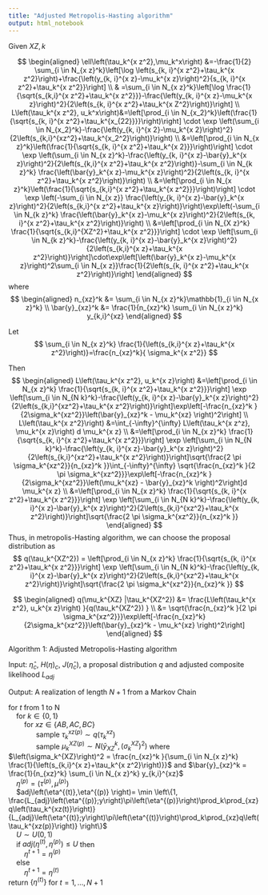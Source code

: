 ```yaml
---
title: "Adjusted Metropolis-Hasting algorithm"
output: html_notebook
---
```


Given $XZ, k$

$$
\begin{aligned}
\ell\left(\tau_k^{x z^2},\mu_k^x\right) &=-\frac{1}{2} \sum_{i \in N_{x z}^k}\left[\log \left(s_{k, i}^{x z^2}+\tau_k^{x z^2}\right)+\frac{\left(y_{k, i}^{x z}-\mu_k^{x z}\right)^2}{s_{k, i}^{x z^2}+\tau_k^{x z^2}}\right] \\
& =\sum_{i \in N_{x z}^k}\left[\log \frac{1}{\sqrt{s_{k,i}^{x z^2}+\tau_k^{x z^2}}}-\frac{\left(y_{k, i}^{x z}-\mu_k^{x z}\right)^2}{2\left(s_{k, i}^{x z^2}+\tau_k^{x Z^2}\right)}\right] \\
L\left(\tau_k^{x z^2}, u_k^x\right)&=\left[\prod_{i \in N_{x_2}^k}\left(\frac{1}{\sqrt{s_{k, i}^{x z^2}+\tau_k^{x_{22}}}}\right)\right] \cdot \exp \left(\sum_{i \in N_{x_2}^k}-\frac{\left(y_{k, i}^{x 2}-\mu_k^{x 2}\right)^2}{2\left(s_{k,i}^{xz^2}+\tau_k^{x_2^2}\right)}\right) \\
&=\left[\prod_{i \in N_{x z}^k}\left(\frac{1}{\sqrt{s_{k, i}^{x z^2}+\tau_k^{x 2}}}\right)\right] \cdot \exp \left(\sum_{i \in N_{x z}^k}-\frac{\left(y_{k, i}^{x z}-\bar{y}_k^{x z}\right)^2}{2\left(s_{k,i}^{x z^2}+\tau_k^{x z^2}\right)}-\sum_{i \in N_{k z}^k} \frac{\left(\bar{y}_k^{x z}-\mu_k^{x z}\right)^2}{2\left(s_{k, i}^{x z^2}+\tau_k^{x z^2}\right)}\right) \\
&=\left[\prod_{i \in N_{x z}^k}\left(\frac{1}{\sqrt{s_{k,i}^{x z^2}+\tau_k^{x z^2}}}\right)\right] \cdot \exp \left(-\sum_{i \in N_{x z}} \frac{\left(y_{k, i}^{x z}-\bar{y}_k^{x z}\right)^2}{2\left(s_{k,i}^{x z^2}+\tau_k^{x z}\right)}\right)\exp\left(-\sum_{i \in N_{k z}^k} \frac{\left(\bar{y}_k^{x z}-\mu_k^{x z}\right)^2}{2\left(s_{k, i}^{x z^2}+\tau_k^{x z^2}\right)}\right) \\
&=\left[\prod_{i \in N_{X z}^k} \frac{1}{\sqrt{s_{k,i}^{XZ^2}+\tau_k^{x z^2}}}\right] \cdot \exp \left[\sum_{i \in N_{k z}^k}-\frac{\left(y_{k, i}^{x z}-\bar{y}_k^{x z}\right)^2}{2\left(s_{k,i}^{x z}+\tau_k^{x z^2}\right)}\right]\cdot\exp\left[\left(\bar{y}_k^{x z}-\mu_k^{x z}\right)^2\sum_{i \in N_{x z}}\frac{1}{2\left(s_{k, i}^{x z^2}+\tau_k^{x z^2}\right)}\right]
\end{aligned}
$$
where 
$$
\begin{aligned}
n_{xz}^k &=  \sum_{i \in N_{x z}^k}\mathbb{1}_{i \in N_{x z}^k} \\
\bar{y}_{xz}^k &= \frac{1}{n_{xz}^k} \sum_{i \in N_{x z}^k} y_{k,i}^{xz} 
\end{aligned}
$$

Let 
$$
\sum_{i \in N_{x z}^k} \frac{1}{\left(s_{k,i}^{x z}+\tau_k^{x z^2}\right)}=\frac{n_{xz}^k}{ \sigma_k^{x z^2}}
$$

Then 
$$
\begin{aligned}
L\left(\tau_k^{x z^2}, u_k^{x z}\right) &=\left[\prod_{i \in N_{x z}^k} \frac{1}{\sqrt{s_{k, i}^{x z^2}+\tau_k^{x z^2}}}\right] \exp \left[\sum_{i \in N_{N k}^k}-\frac{\left(y_{k, i}^{x z}-\bar{y}_k^{x z}\right)^2}{2\left(s_{k,i}^{xz^2}+\tau_k^{x z^2}\right)}\right]\exp\left[-\frac{n_{xz}^k }{2\sigma_k^{xz^2}}\left(\bar{y}_{xz}^k - \mu_k^{xz} \right)^2\right] \\
L\left(\tau_k^{x z^2}\right) &=\int_{-\infty}^{\infty} L\left(\tau_k^{x z^z}, \mu_k^{x z}\right) d \mu_k^{x z} \\
&=\left[\prod_{i \in N_{x z}^k} \frac{1}{\sqrt{s_{k, i}^{x z^2}+\tau_k^{x z^2}}}\right] \exp \left[\sum_{i \in N_{N k}^k}-\frac{\left(y_{k, i}^{x z}-\bar{y}_k^{x z}\right)^2}{2\left(s_{k,i}^{xz^2}+\tau_k^{x z^2}\right)}\right]\sqrt{\frac{2 \pi \sigma_k^{xz^2}}{n_{xz}^k }}\int_{-\infty}^{\infty} \sqrt{\frac{n_{xz}^k }{2 \pi \sigma_k^{xz^2}}}\exp\left[-\frac{n_{xz}^k }{2\sigma_k^{xz^2}}\left(\mu_k^{xz} - \bar{y}_{xz}^k \right)^2\right]d \mu_k^{x z} \\
&=\left[\prod_{i \in N_{x z}^k} \frac{1}{\sqrt{s_{k, i}^{x z^2}+\tau_k^{x z^2}}}\right] \exp \left[\sum_{i \in N_{N k}^k}-\frac{\left(y_{k, i}^{x z}-\bar{y}_k^{x z}\right)^2}{2\left(s_{k,i}^{xz^2}+\tau_k^{x z^2}\right)}\right]\sqrt{\frac{2 \pi \sigma_k^{xz^2}}{n_{xz}^k }}
\end{aligned}
$$
Thus, in metropolis-Hasting algorithm, we can choose the proposal distribution as 
$$
q(\tau_k^{XZ^2}) = \left[\prod_{i \in N_{x z}^k} \frac{1}{\sqrt{s_{k, i}^{x z^2}+\tau_k^{x z^2}}}\right] \exp \left[\sum_{i \in N_{N k}^k}-\frac{\left(y_{k, i}^{x z}-\bar{y}_k^{x z}\right)^2}{2\left(s_{k,i}^{xz^2}+\tau_k^{x z^2}\right)}\right]\sqrt{\frac{2 \pi \sigma_k^{xz^2}}{n_{xz}^k }}
$$

$$
\begin{aligned}
q(\mu_k^{XZ} |\tau_k^{XZ^2}) &= \frac{L\left(\tau_k^{x z^2}, u_k^{x z}\right) }{q(\tau_k^{XZ^2}) } \\
&= \sqrt{\frac{n_{xz}^k }{2 \pi \sigma_k^{xz^2}}}\exp\left[-\frac{n_{xz}^k}{2\sigma_k^{xz^2}}\left(\bar{y}_{xz}^k - \mu_k^{xz} \right)^2\right] 
\end{aligned}
$$






Algorithm 1: Adjusted Metropolis-Hasting algorithm

Input: $\hat{\eta}_c$, $H\left(\eta\right)_c$, $J\left(\hat{\eta}_c\right)$, a proposal distribution $q$ and adjusted composite likelihood $L_{adj}$

Output: A realization of length $N+1$ from a Markov Chain

| for $t$ from 1 to N
|     for $k \in \{0,1\}$
|         for $xz \in \{AB, AC, BC\}$
|               sample $\tau_k^{xz(p)} \sim  q(\tau_k^{xz})$ 
|               sample $\mu_k^{XZ(p)} \sim N(\bar{y}_{XZ}^k, \left(\sigma_k^{XZ}\right)^2)$ where $\left(\sigma_k^{XZ}\right)^2 = \frac{n_{xz}^k }{\sum_{i \in N_{x z}^k} \frac{1}{\left(s_{k,i}^{x z}+\tau_k^{x z^2}\right)}}$ and $\bar{y}_{xz}^k = \frac{1}{n_{xz}^k} \sum_{i \in N_{x z}^k} y_{k,i}^{xz}$
|     $\eta^{(p)} = \left(\tau^{(p)}, \mu^{(p)}\right)$ 
|     $adj\left(\eta^{(t)},\eta^{(p)} \right)= \min \left\{1, \frac{L_{adj}\left(\eta^{(p)};y\right)\pi\left(\eta^{(p)}\right)\prod_k\prod_{xz}q\left(\tau_k^{xz(t)}\right)}{L_{adj}\left(\eta^{(t)};y\right)\pi\left(\eta^{(t)}\right)\prod_k\prod_{xz}q\left(\tau_k^{xz(p)}\right)} \right\}$  
|     $U \sim U(0,1)$
|     if $adj\left(\eta^{(t)},\eta^{(p)} \right) \leq U$ then
|         $\eta^{t+1} = \eta^{(p)}$
|     else
|         $\eta^{t+1} = \eta^{(t)}$
| return $\left\{\eta^{(t)}\right\}$ for $t=1,\dots, N+1$


